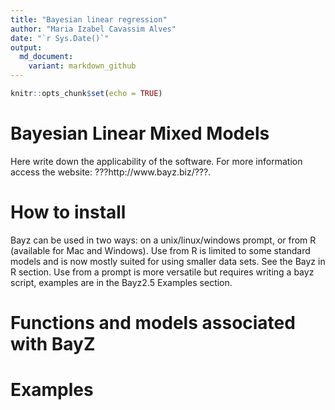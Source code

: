 ```yaml
---
title: "Bayesian linear regression"
author: "Maria Izabel Cavassim Alves"
date: "`r Sys.Date()`"
output:
  md_document:
    variant: markdown_github
---
```


```r
knitr::opts_chunk$set(echo = TRUE)
```

# Bayesian Linear Mixed Models

Here write down the applicability of the software. For more information access the website: ???http://www.bayz.biz/???.


# How to install
Bayz can be used in two ways: on a unix/linux/windows prompt, or from R (available for Mac and Windows). Use from R is limited to some standard models and is now mostly suited for using smaller data sets. See the Bayz in R section. Use from a prompt is more versatile but requires writing a bayz script, examples are in the Bayz2.5 Examples section. 

# Functions and models associated with BayZ

# Examples